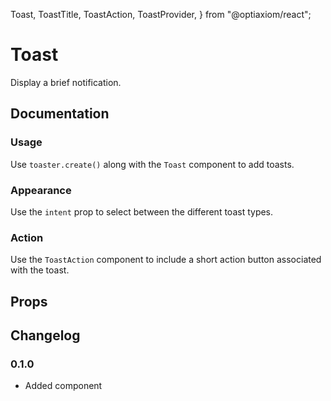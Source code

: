   Toast,
  ToastTitle,
  ToastAction,
  ToastProvider,
} from "@optiaxiom/react";

# Toast

Display a brief notification.

## Documentation

### Usage

Use `toaster.create()` along with the `Toast` component to add toasts.

<Demo component={Usage} />

### Appearance

Use the `intent` prop to select between the different toast types.

<Demo component={AppearanceUsage} />

### Action

Use the `ToastAction` component to include a short action button associated with the toast.

<Demo component={ActionUsage} />

## Props

<PropsTable component={Toast} />

<PropsTable component={ToastTitle} />

<PropsTable component={ToastAction} />

<PropsTable base={false} component={ToastProvider} />

## Changelog

### 0.1.0

- Added component
